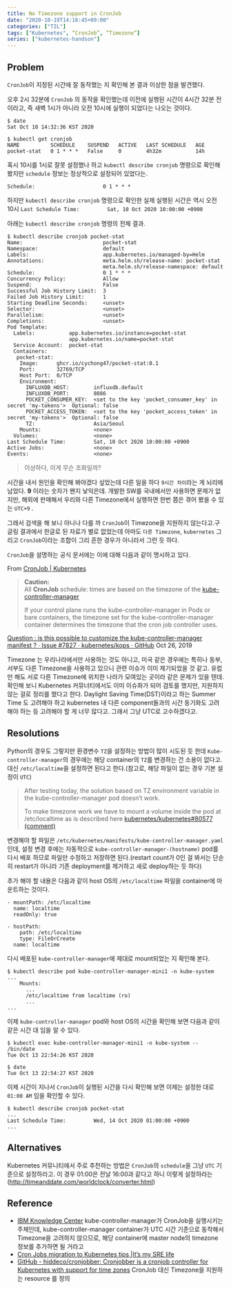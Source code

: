 ```yaml
---
title: No Timezone support in CronJob
date: "2020-10-19T14:16:45+09:00"
categories: ["TIL"]
tags: ["Kubernetes", “CronJob”, “Timezone”]
series: ["kubernetes-handson"]
---
```


## Problem
`CronJob`이 지정된 시간에 잘 동작했는 지 확인해 본 결과 이상한 점을 발견했다. 

오후 2시 32분에 `CronJob` 의 동작을 확인했는데 이전에 실행된 시간이 4시간 32분 전이라고, 즉 새벽 1시가 아니라 오전 10시에 실행이 되었다는  나오는 것이다. 
```
$ date
Sat Oct 10 14:32:36 KST 2020

$ kubectl get cronjob
NAME          SCHEDULE    SUSPEND   ACTIVE   LAST SCHEDULE   AGE
pocket-stat   0 1 * * *   False     0        4h32m           14h
```

혹시 10시를 1시로 잘못 설정했나 하고 `kubectl describe cronjob` 명령으로 확인해 봤지만 `schedule` 정보는 정상적으로 설정되어 있었다는.

`Schedule:                      0 1 * * *`

하지만 `kubectl describe cronjob` 명령으로 확인한 실제 실행된 시간은 역시 오전 10시
`Last Schedule Time:         Sat, 10 Oct 2020 10:00:00 +0900` 

아래는 `kubectl describe cronjob` 명령의 전체 결과. 
```
$ kubectl describe cronjob pocket-stat
Name:                          pocket-stat
Namespace:                     default
Labels:                        app.kubernetes.io/managed-by=Helm
Annotations:                   meta.helm.sh/release-name: pocket-stat
                               meta.helm.sh/release-namespace: default
Schedule:                      0 1 * * *
Concurrency Policy:            Allow
Suspend:                       False
Successful Job History Limit:  3
Failed Job History Limit:      1
Starting Deadline Seconds:     <unset>
Selector:                      <unset>
Parallelism:                   <unset>
Completions:                   <unset>
Pod Template:
  Labels:           app.kubernetes.io/instance=pocket-stat
                    app.kubernetes.io/name=pocket-stat
  Service Account:  pocket-stat
  Containers:
   pocket-stat:
    Image:      ghcr.io/cychong47/pocket-stat:0.1
    Port:       32769/TCP
    Host Port:  0/TCP
    Environment:
      INFLUXDB_HOST:        influxdb.default
      INFLUXDB_PORT:        8086
      POCKET_CONSUMER_KEY:  <set to the key 'pocket_consumer_key' in secret 'my-tokens'>  Optional: false
      POCKET_ACCESS_TOKEN:  <set to the key 'pocket_access_token' in secret 'my-tokens'>  Optional: false
      TZ:                   Asia/Seoul
    Mounts:                 <none>
  Volumes:                  <none>
Last Schedule Time:         Sat, 10 Oct 2020 10:00:00 +0900
Active Jobs:                <none>
Events:                     <none>
```

> 이상하다, 이게 무슨 조화일까?  

시간을 내서 원인을 확인해 봐야겠다 싶었는데 다른 일을 하다  `9시간 차이`라는 게 뇌리에 남았다. **9** 이라는 숫자가 왠지 낯익은데. 
개발한 SW를 국내에서만 사용하면 문제가 없지만, 해외에 판매해서 우리와 다른 Timezone에서 실행하면 한번 쯤은 겪어 봤을 수 있는 `UTC+9` . 

그래서 검색을 해 보니 아니나 다를 까 `CronJob`이 Timezone을 지원하지 않는다고.구글링 결과에서 한글로 된 자료가 별로 없었는데 아마도 `다른 Timezone`, `kubernetes` 그리고 `CronJob`이라는 조합이 그리 흔한 경우가 아니라서 그런 듯 하다. 

`CronJob`을 설명하는 공식 문서에는 이에 대해 다음과 같이 명시하고 있다. 

From [CronJob | Kubernetes](https://kubernetes.io/docs/concepts/workloads/controllers/cron-jobs/)
> **Caution:**  
> All **CronJob** schedule: times are based on the timezone of the  [kube-controller-manager](https://kubernetes.io/docs/reference/command-line-tools-reference/kube-controller-manager/)   
>   
> If your control plane runs the kube-controller-manager in Pods or bare containers, the timezone set for the kube-controller-manager container determines the timezone that the cron job controller uses.  

[Question : is this possible to customize the kube-controller-manager manifest ? · Issue #7827 · kubernetes/kops · GitHub](https://github.com/kubernetes/kops/issues/7827) Oct 26, 2019

Timezone 는 우리나라에서만 사용하는 것도 아니고, 미국 같은 경우에는 특히나 동부, 서부도 다른 Timezone을 사용하고 있으니 관련 이슈가 이미 제기되었을 것 같고. 유럽만 해도 서로 다른 Timezone에 위치한 나라가 모여있는 곳이라 같은 문제가 있을 텐데. 
확인해 보니 Kubernetes 커뮤너티에서도 이미 이슈화가 되어 검토를 했지만, 지원하지 않는 걸로 정리를 했다고 한다. Daylight Saving Time(DST)이라고 하는 Summer Time 도 고려해야 하고 kubernetes 내 다른 component들과의 시간 동기화도 고려해야 하는 등 고려해야 할 게 너무 많다고. 그래서 그냥 UTC로 고수하겠다고. 

## Resolutions
Python의 경우도 그렇지만 환경변수 `TZ`을 설정하는 방법이 많이 시도된 듯 한데 
`Kube-controller-manager`의 경우에는 해당 container의 `TZ`를 변경하는 건 소용이 없다고. 
대신 `/etc/localtime`을 설정하면 된다고 한다.(참고로, 해당 파일이 없는 경우 기본 설정이 `UTC`)

> After testing today, the solution based on TZ environment variable in the kube-controller-manager pod doesn’t work.  
>   
> To make timezone work we have to mount a volume inside the pod at /etc/localtime as is described here  [kubernetes/kubernetes#80577 (comment)](https://github.com/kubernetes/kubernetes/issues/80577#issuecomment-517783884)  

변경해야 할 파일은 `/etc/kubernetes/manifests/kube-controller-manager.yaml` 인데, 설정 변경 후에는 자동적으로 `kube-controller-manager-(hostname)` pod를 다시 배포 하므로 파일만 수정하고 저장하면 된다.(restart count가 0인 걸 봐서는 단순히 restart가 아니라 기존 deployment를 제거하고 새로 deploy하는 듯 하다) 

추가 해야 할 내용은 다음과 같이 host OS의 `/etc/localtime` 파일을 container에 마운트하는 것이다. 

```
- mountPath: /etc/localtime
  name: localtime
  readOnly: true

- hostPath:
    path: /etc/localtime
    type: FileOrCreate
  name: localtime
``` 

다시 배포된 `kube-controller-manager`에 제대로 mount되었는 지 확인해 본다. 
```
$ kubectl describe pod kube-controller-manager-mini1 -n kube-system
...
    Mounts:
      ...
      /etc/localtime from localtime (ro)
      ...
...
```

이제 `kube-controller-manager` pod와 host OS의 시간을 확인해 보면 다음과 같이 같은 시간 대 임을 알 수 있다.
```
$ kubectl exec kube-controller-manager-mini1 -n kube-system -- /bin/date
Tue Oct 13 22:54:26 KST 2020

$ date
Tue Oct 13 22:54:27 KST 2020
```

이제 시간이 지나서 `CronJob`이 실행된 시간을 다시 확인해 보면 이제는 설정한 대로 `01:00 AM` 임을 확인할 수 있다. 
```
$ kubectl describe cronjob pocket-stat
...
Last Schedule Time:         Wed, 14 Oct 2020 01:00:00 +0900
...
```

## Alternatives
Kubernetes 커뮤니티에서 주로 추천하는 방법은  `CronJob`의 `schedule`을 그냥 `UTC` 기준으로 설정하라고. 
이 경우 01:00은 전날 16:00과 같다고 하니 이렇게 설정하라는 (http://timeanddate.com/worldclock/converter.html) 


## Reference
- [IBM Knowledge Center](https://www.ibm.com/support/knowledgecenter/SSBS6K_3.2.0/troubleshoot/kube_cronjob.html) kube-controller-manager가 CronJob을 실행시키는 주체인데, kube-controller-manager container가 UTC 시간 기준으로 동작해서 Timezone을 고려하지 않으므로, 해당 container에 master node의 timezone 정보를 추가하면 될 거라고
- [Cron Jobs migration to Kubernetes tips |It’s my SRE life](https://mysrelife.com/posts/cronjobs/)
- [GitHub - hiddeco/cronjobber: Cronjobber is a cronjob controller for Kubernetes with support for time zones](https://github.com/hiddeco/cronjobber) CronJob 대신 Timezone을 지원하는 resource 를 정의 
